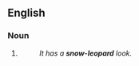 {{also|snow leopard}}

==English==

===Noun===
{{head|en|noun}}

# {{attributive form of|en|snow leopard|nodot=1}}
#: ''It has a '''snow-leopard''' look.''